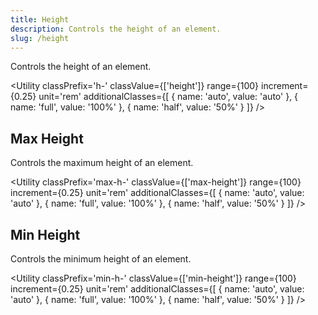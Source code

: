 ```yaml
---
title: Height
description: Controls the height of an element.
slug: /height
---
```



Controls the height of an element.

<Utility 
  classPrefix='h-' 
  classValue={['height']} 
  range={100} 
  increment={0.25} 
  unit='rem' 
  additionalClasses={[
    { name: 'auto', value: 'auto' },
    { name: 'full', value: '100%' },
    { name: 'half', value: '50%' }
  ]} 
/>

## Max Height

Controls the maximum height of an element.

<Utility 
  classPrefix='max-h-' 
  classValue={['max-height']} 
  range={100} 
  increment={0.25} 
  unit='rem' 
  additionalClasses={[
    { name: 'auto', value: 'auto' },
    { name: 'full', value: '100%' },
    { name: 'half', value: '50%' }
  ]} 
/>

## Min Height

Controls the minimum height of an element.

<Utility 
  classPrefix='min-h-' 
  classValue={['min-height']} 
  range={100} 
  increment={0.25} 
  unit='rem' 
  additionalClasses={[
    { name: 'auto', value: 'auto' },
    { name: 'full', value: '100%' },
    { name: 'half', value: '50%' }
  ]} 
/>